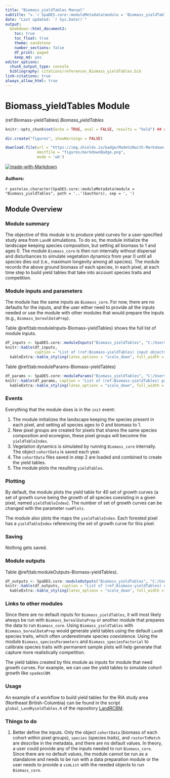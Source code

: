 ```yaml
---
title: "Biomass_yieldTables Manual"
subtitle: "v.`r SpaDES.core::moduleMetadata(module = 'Biomass_yieldTables', path = '..')$version`"
date: "Last updated: `r Sys.Date()`"
output:
  bookdown::html_document2:
    toc: true
    toc_float: true
    theme: sandstone
    number_sections: false
    df_print: paged
    keep_md: yes
editor_options:
  chunk_output_type: console
  bibliography: citations/references_Biomass_yieldTables.bib
link-citations: true
always_allow_html: true
---
```


# Biomass_yieldTables Module

<!-- the following are text references used in captions for LaTeX compatibility -->
(ref:Biomass-yieldTables) *Biomass_yieldTables*

```r
knitr::opts_chunk$set(echo = TRUE, eval = FALSE, results = "hold") ## change to eval = TRUE if all chunks are to be evaluated

dir.create("figures", showWarnings = FALSE)

download.file(url = "https://img.shields.io/badge/Made%20with-Markdown-1f425f.png",
              destfile = "figures/markdownBadge.png",
              mode = 'wb')
```

[![made-with-Markdown](figures/markdownBadge.png)](https://commonmark.org)

<!-- if knitting to pdf remember to add the pandoc_args: ["--extract-media", "."] option to yml in order to get the badge images -->

#### Authors:

`r paste(as.character(SpaDES.core::moduleMetadata(module = "Biomass_yieldTables", path = '..')$authors), sep = ', ')`
<!-- ideally separate authors with new lines, '\n' not working -->

## Module Overview

### Module summary

The objective of this module is to produce yield curves for a user-specified study area from `LandR` simulations. To do so, the module initialize the landscape keeping species composition, but setting all biomass to 1 and ages 0. The module `Biomass_core` is then run internally without dispersal and disturbances to simulate vegetation dynamics from year 0 until all species dies out (i.e., maximum longevity among all species). The module records the above ground biomass of each species, in each pixel, at each time step to build yield tables that take into account species traits and competition.

### Module inputs and parameters

The module has the same inputs as `Biomass_core`. For now, there are no defaults for the inputs, and the user either need to provide all the inputs needed or use the module with other modules that would prepare the inputs (e.g., `Biomass_borealDataPrep`).

Table \@ref(tab:moduleInputs-Biomass-yieldTables) shows the full list of module inputs.

```r
df_inputs <- SpaDES.core::moduleInputs("Biomass_yieldTables", "C:/Users/docaron/Documents")
knitr::kable(df_inputs,
             caption = "List of (ref:Biomass-yieldTables) input objects and their description.") |>
  kableExtra::kable_styling(latex_options = "scale_down", full_width = TRUE)
```

Table \@ref(tab:moduleParams-Biomass-yieldTables)


```r
df_params <- SpaDES.core::moduleParams("Biomass_yieldTables", "C:/Users/docaron/Documents")
knitr::kable(df_params, caption = "List of (ref:Biomass-yieldTables) parameters and their description.") |>
  kableExtra::kable_styling(latex_options = "scale_down", full_width = TRUE)
```

### Events

Everything that the module does is in the `init` event: 

1. The module initializes the landscape keeping the species present in each pixel, and setting all species ages to 0 and biomass to 1.
2. New pixel groups are created for pixels that shares the same species composition and ecoregion, these pixel groups will becomre the `yieldTableIndex`.
3. Vegetation dynamics is simulated by running `Biomass_core` internally. The object `cohortData` is saved each year.
4. The `cohortData` files saved in step 2 are loaded and combined to create the yield tables.
5. The module plots the resulting `yieldTables`.

### Plotting

By default, the module plots the yield table for 40 set of growth curves (a set of growth curve being the growth of all species coexisting in a given pixel, named `yieldTableIndex`). The number of set of growth curves can be changed with the parameter `numPlots`. 

The module also plots the maps the `yieldTableIndex`. Each forested pixel has a `yieldTableIndex` referencing the set of growth curve for this pixel.

### Saving

Nothing gets saved.

### Module outputs

Table \@ref(tab:moduleOutputs-Biomass-yieldTables).

```r
df_outputs <- SpaDES.core::moduleOutputs("Biomass_yieldTables", "C:/Users/docaron/Documents")
knitr::kable(df_outputs, caption = "List of (ref:Biomass-yieldTables) outputs and their description.") |>
  kableExtra::kable_styling(latex_options = "scale_down", full_width = TRUE)
```

### Links to other modules

Since there are no default inputs for `Biomass_yieldTables`, it will most likely always be run with `Biomass_borealDataPrep` or another module that prepares the data to run `Biomass_core`. Using `Biomass_yieldTables` with `Biomass_borealDataPrep` would generate yield tables using the default `LandR` species traits, which often underestimate species coexistence. Using the module `Biomass_speciesParameters` and `Biomass_speciesFactorial` to calibrate species traits with permanent sample plots will help generate that capture more realistically competition.

The yield tables created by this module as inputs for module that need growth curves. For example, we can use the yield tables to simulate cohort growth like `spadesCBM`. 

### Usage

An example of a workflow to build yield tables for the RIA study area (Northeast British-Columbia) can be found in the script `global_LandRyieldTables.R` of the repository [LandRCBM](https://github.com/DominiqueCaron/LandRCBM).

### Things to do

1. Better define the inputs. Only the object `cohortData` (biomass of each cohort within pixel groups), `species` (species traits), and `rasterToMatch` are describe in the metadata, and there are no default values. In theory, a user could provide any of the inputs needed to run `Biomass_core`. Since there are no default values, the module cannot be run as a standalone and needs to be run with a data preparation module or the user needs to provide a `simList` with the needed objects to run `Biomass_core`.
